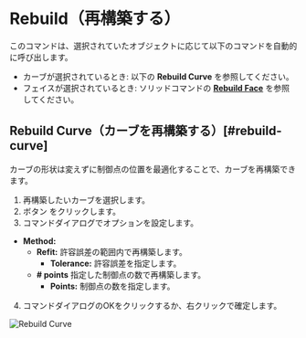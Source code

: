 
# Rebuild（再構築する）

<Reference shortcut="" command="Rebuild" button="Right of Command Bar" />

このコマンドは、選択されていたオブジェクトに応じて以下のコマンドを自動的に呼び出します。
  - カーブが選択されているとき: 以下の **Rebuild Curve** を参照してください。
  - フェイスが選択されているとき: ソリッドコマンドの [**Rebuild Face**](../solid/rebuild#rebuild-face) を参照してください。

## Rebuild Curve（カーブを再構築する）[#rebuild-curve]

カーブの形状は変えずに制御点の位置を最適化することで、カーブを再構築できます。

1. 再構築したいカーブを選択します。
2. ボタン <ButtonIcon type="button-rebuild" /> をクリックします。
3. コマンドダイアログでオプションを設定します。
  - **Method:**
    - **Refit:** 許容誤差の範囲内で再構築します。
      - **Tolerance:** 許容誤差を指定します。
    - **# points** 指定した制御点の数で再構築します。
      - **Points:** 制御点の数を指定します。
4. コマンドダイアログのOKをクリックするか、右クリックで確定します。

![Rebuild Curve](/img/rebuild-curve.gif)